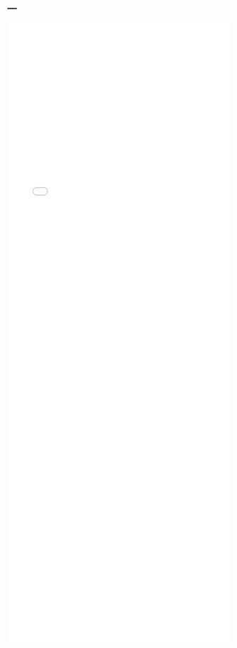 ---
---

<iframe src="./helpfiles/mrmvegger.html" width="100%" style="height: 100em; border: none">
</iframe>
